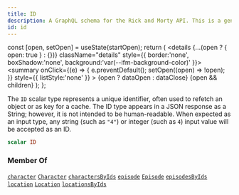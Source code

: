 ```yaml
---
title: ID
description: A GraphQL schema for the Rick and Morty API. This is a generated file.
id: id
---
```









  const [open, setOpen] = useState(startOpen);
  return (
    <details {...(open ? { open: true } : {})} className="details" style={{ border:'none', boxShadow:'none', background:'var(--ifm-background-color)' }}>
      <summary
        onClick={(e) => {
          e.preventDefault();
          setOpen((open) => !open);
        }}
        style={{ listStyle:'none' }}
      >
      {open ? dataOpen : dataClose}
      </summary>
      {open && children}
    </details>
  );
};








The `ID` scalar type represents a unique identifier, often used to refetch an object or as key for a cache. The ID type appears in a JSON response as a String; however, it is not intended to be human-readable. When expected as an input type, any string (such as `"4"`) or integer (such as `4`) input value will be accepted as an ID.


```graphql
scalar ID
```








### Member Of

[`character`](/schema/operations/queries/character.mdx)  <Badge class="badge badge--secondary" text="query"/><Bullet />[`Character`](/schema/types/objects/character.mdx)  <Badge class="badge badge--secondary" text="object"/><Bullet />[`charactersByIds`](/schema/operations/queries/characters-by-ids.mdx)  <Badge class="badge badge--secondary" text="query"/><Bullet />[`episode`](/schema/operations/queries/episode.mdx)  <Badge class="badge badge--secondary" text="query"/><Bullet />[`Episode`](/schema/types/objects/episode.mdx)  <Badge class="badge badge--secondary" text="object"/><Bullet />[`episodesByIds`](/schema/operations/queries/episodes-by-ids.mdx)  <Badge class="badge badge--secondary" text="query"/><Bullet />[`location`](/schema/operations/queries/location.mdx)  <Badge class="badge badge--secondary" text="query"/><Bullet />[`Location`](/schema/types/objects/location.mdx)  <Badge class="badge badge--secondary" text="object"/><Bullet />[`locationsByIds`](/schema/operations/queries/locations-by-ids.mdx)  <Badge class="badge badge--secondary" text="query"/>

